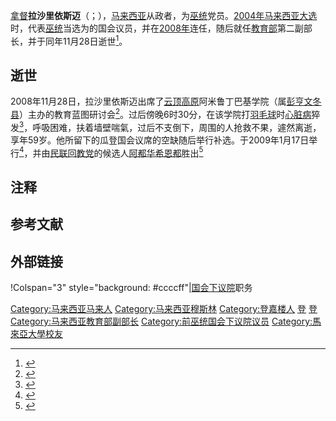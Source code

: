 {{noteTA
|G1=melayu
}}
{{Infobox Officeholder
|honorific-prefix = [[拿督|拿督]]
|name             = 拉沙里依斯迈
|original_name    = Razali bin Ismail
|honorific-suffix=
|image            = 
|image_wide       = 
| constituency_MP ={{pc|瓜拉登嘉楼}}
| parliament = 马来西亚国会下议院
| term_start = {{pmd|11a}}
| term_end =2008年11月28日
| predecessor ={{tsl|ms|Syed Azman Syed Ahmad Nawawi|赛阿兹曼}}（[[替阵|替阵]][[回教党|回教党]]）
| successor =[[阿都华希恩都|阿都华希恩都]]（[[民联|民联]][[回教党|回教党]]）
| majority = 1,933（2004）<br>628（2008）
|birth_date       = {{bda|1949|6|25}}
|birth_place      = {{马来亚}} {{Terengganu}}[[乌鲁登嘉楼县|乌鲁登嘉楼县]]
|death_date       = {{dda|1949|6|25|2008|11|28}}
|death_place      ={{MAS}}{{Pahang}}[[文冬县|文冬县]][[云顶高原|云顶高原]]
|othername =
|nationality = {{MYS}}
|party            = {{国阵}}<br>{{巫统}}
|otherparty = 
|spouse           = 
|children         =
|religion         = [[伊斯兰教|伊斯兰教]]
|profession       = 
|alma_mater       = [[马来亚大学|马来亚大学]]
}}

[[拿督|拿督]]'''拉沙里依斯迈'''（{{lang-ms|Razali bin Ismail}}；{{bd|1949年|6月25日|2008年|11月28日|R拉}}），[[马来西亚|马来西亚]]从政者，为[[巫统|巫统]]党员。[[2004年马来西亚大选|2004年马来西亚大选]]时，代表[[巫统|巫统]]当选为{{pc|瓜拉登嘉楼}}的国会议员，并在[[2008年马来西亚大选|2008年]]连任，随后就任[[马来西亚教育部|教育部]]第二副部长，并于同年11月28日逝世<ref>{{cite news|url=http://www.sinchew.com.my/node/1119627|title=副教长拉沙里逝世．瓜登补选落在12月？选委会费思量|date=2008-12-01|publisher=[[星洲网|星洲网]]|accessdate=2018-05-27|archive-date=2018-07-09|archive-url=https://web.archive.org/web/20180709190022/http://www.sinchew.com.my/node/1119627|dead-url=no}}</ref>。

==逝世==
2008年11月28日，拉沙里依斯迈出席了[[云顶高原|云顶高原]]阿米鲁丁巴基学院（属[[彭亨|彭亨]][[文冬县|文冬县]]）主办的教育蓝图研讨会<ref>{{cite news|url=http://www.guangming.com.my/node/56555|title=打羽球暈倒‧副教長猝死|date=2008-11-29|publisher=[[光明日报_(马来西亚)|光明日报 (马来西亚)]]|accessdate=2018-05-27|archive-date=2019-08-10|archive-url=https://web.archive.org/web/20190810105103/http://www.guangming.com.my/node/56555|dead-url=no}}</ref>。过后傍晚6时30分，在该学院打[[羽毛球|羽毛球]]时[[心脏病|心脏病]]猝发<ref>{{cite news|url=http://www.sinchew.com.my/node/1119623|title=副教长猝死国席悬空．瓜登补选料有激战|date=2008-11-29|publisher=[[星洲网|星洲网]]|accessdate=2018-05-27|archive-date=2018-07-09|archive-url=https://web.archive.org/web/20180709153811/http://www.sinchew.com.my/node/1119623|dead-url=no}}</ref>，呼吸困难，扶着墙壁喘氣，过后不支倒下，周围的人抢救不果，遽然离逝，享年59岁。他所留下的瓜登国会议席的空缺随后举行补选{{notetag|由于未届满，而且是在大选后三年内出现空缺，依[[马来西亚联邦宪法|宪法]]将在60天内举行补选。}}。{{tsl|ms|Pilihan raya kecil Kuala Terengganu 2009|2009年瓜拉登嘉楼补选|补选}}于2009年1月17日举行<ref>{{cite news|url=http://www.sinchew.com.my/node/1119694|title=瓜登国席补选．1月6提名17日投票|date=2008-12-05|publisher=[[星洲网|星洲网]]|accessdate=2018-05-27|archive-date=2019-01-23|archive-url=https://web.archive.org/web/20190123134633/http://www.sinchew.com.my/node/1119694|dead-url=no}}</ref>，并由[[民联|民联]][[回教党|回教党]]的候选人[[阿都华希恩都|阿都华希恩都]]胜出<ref>{{cite news|url=https://www.zaobao.com.sg/special/report/politic/mypol/story20090118-123326|title=瓜登补选 回教党胜 国阵输2631票|date=2009-01-18|publisher=[[联合早报|联合早报]]|accessdate=2018-05-27|archive-date=2019-08-09|archive-url=https://web.archive.org/web/20190809133433/https://www.zaobao.com.sg/special/report/politic/mypol/story20090118-123326|dead-url=no}}</ref>

==注释==
<div style="font-size: 85%">
{{notefoot}}
</div>

==参考文献==
{{reflist}}

==外部链接==
{{Portal box|马来西亚}}
{{start box}}
!Colspan="3" style="background: #ccccff"|{{MAS}}[[马来西亚下议院|国会下议院]]职务
{{S-before|{{tsl|ms|Syed Azman Syed Ahmad Nawawi|赛阿兹曼}}|[[替阵|替阵]][[回教党|回教党]]}}
{{S-title|{{pc|瓜拉登嘉楼}}议员|{{pmd|11a}}－2008年11月28日}}
{{S-after|[[阿都华希恩都|阿都华希恩都]]|[[民联|民联]][[回教党|回教党]]}}
{{end box}}
[[Category:马来西亚马来人|Category:马来西亚马来人]]
[[Category:马来西亚穆斯林|Category:马来西亚穆斯林]]
[[Category:登嘉楼人|Category:登嘉楼人]]
[[Category:马来西亚第11届国会议员|登]]
[[Category:马来西亚第12届国会议员|登]]
[[Category:马来西亚教育部副部长|Category:马来西亚教育部副部长]]
[[Category:前巫统国会下议院议员|Category:前巫统国会下议院议员]]
[[Category:馬來亞大學校友|Category:馬來亞大學校友]]